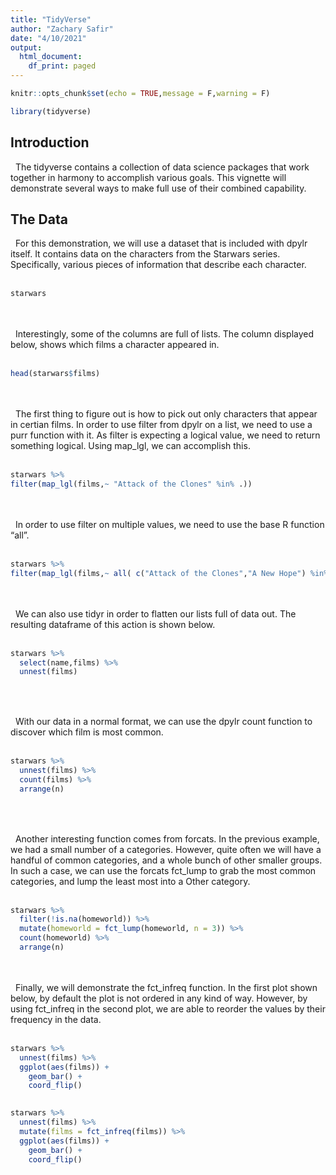 ```yaml
---
title: "TidyVerse"
author: "Zachary Safir"
date: "4/10/2021"
output: 
  html_document:
    df_print: paged 
---
```


```r
knitr::opts_chunk$set(echo = TRUE,message = F,warning = F)
```


```r
library(tidyverse)
```



## Introduction
|   The tidyverse contains a collection of data science packages that work together in harmony to accomplish various goals. This vignette will demonstrate several ways to make full use of their combined capability. 

## The Data
|   For this demonstration, we will use a dataset that is included with dpylr itself. It contains data on the characters from the Starwars series. Specifically, various pieces of information that describe each character.
|
|
```r
starwars
```

|
|
|   Interestingly, some of the columns are full of lists. The column displayed below, shows which films a character appeared in.
|
|
```r
head(starwars$films)
```

|
|
|   The first thing to figure out is how to pick out only characters that appear in certian films. In order to use filter from dpylr on a list, we need to use a purr function with it. As filter is expecting a logical value, we need to return something logical. Using map_lgl, we can accomplish this.
|
|

```r
starwars %>%
filter(map_lgl(films,~ "Attack of the Clones" %in% .))

```
|
|
|   In order to use filter on multiple values, we need to use the base R function "all". 
|
|

```r
starwars %>%
filter(map_lgl(films,~ all( c("Attack of the Clones","A New Hope") %in% .)))
```
|
|
|   We can also use tidyr in order to flatten our lists full of data out. The resulting dataframe of this action is shown below.
|
|

```r
starwars %>%
  select(name,films) %>%
  unnest(films)
  
```
|
|
|   With our data in a normal format, we can use the dpylr count function to discover which film is most common.
|
|

```r
starwars %>% 
  unnest(films) %>%
  count(films) %>%
  arrange(n)
  
```
|
|
|   Another interesting function comes from forcats. In the previous example, we had a small number of a categories. However, quite often we will have a handful of common categories, and a whole bunch of other smaller groups. In such a case, we can use the forcats fct_lump to grab the most common categories, and lump the least most into a Other category.  
|
|

```r
starwars %>%
  filter(!is.na(homeworld)) %>%
  mutate(homeworld = fct_lump(homeworld, n = 3)) %>%
  count(homeworld) %>%
  arrange(n)
```

|
|
|   Finally, we will demonstrate the fct_infreq function. In the first plot shown below, by default the plot is not ordered in any kind of way. However, by using fct_infreq in the second plot, we are able to reorder the values by their frequency in the data.
|
|

```r
starwars %>% 
  unnest(films) %>%
  ggplot(aes(films)) +
    geom_bar() +
    coord_flip()
    
```

```r
starwars %>% 
  unnest(films) %>%
  mutate(films = fct_infreq(films)) %>%
  ggplot(aes(films)) +
    geom_bar() +
    coord_flip()
```



